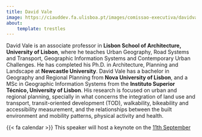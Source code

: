```yaml
---
title: David Vale
image: https://ciauddev.fa.ulisboa.pt/images/comissao-executiva/davidvale.jpg
about:
    template: trestles
---
```


David Vale is an associate professor in **Lisbon School of Architecture, University of Lisbon**, where he teaches Urban 
Geography, Road Systems and Transport, Geographic Information Systems and Contemporary Urban Challenges. He has completed 
his Ph.D. in Architecture, Planning and Landscape at **Newcastle University**. David Vale has a bachelor in Geography and Regional 
Planning from **Nova University of Lisbon**, and a MSc in Geographic Information Systems from the **Instituto Superior Técnico, 
University of Lisbon**. His research is focused on urban and regional planning, specially in what concerns the integration of 
land use and transport, transit-oriented development (TOD), walkability, bikeability and accessibility measurement, and the 
relationships between the built environment and mobility patterns, physical activity and health.

<div class="alert alert-light">{{< fa calendar >}} This speaker will host a keynote on the [11th September](/forum/day2.html)</div>